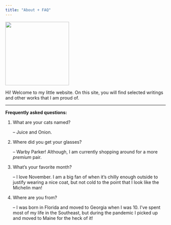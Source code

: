 ```yaml
---
title: "About + FAQ"
---
```


![](images/Screenshot%202023-11-15%20at%201.23.59%20PM.png){fig-align="left" width="200"}

Hi! Welcome to my little website. On this site, you will find selected writings and other works that I am proud of.

------------------------------------------------------------------------

**Frequently asked questions:**

1.  What are your cats named?

    -- Juice and Onion.

2.  Where did you get your glasses?

    -- Warby Parker! Although, I am currently shopping around for a more *premium* pair.

3.  What's your favorite month?

    -- I love November. I am a big fan of when it's chilly enough outside to justify wearing a nice coat, but not cold to the point that I look like the Michelin man!

4.  Where are you from?

    -- I was born in Florida and moved to Georgia when I was 10. I've spent most of my life in the Southeast, but during the pandemic I picked up and moved to Maine for the heck of it!
